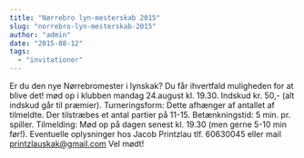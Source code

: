 ```yaml
---
title: "Nørrebro lyn-mesterskab 2015"
slug: "norrebro-lyn-mesterskab-2015"
author: "admin"
date: "2015-08-12"
tags: 
  - "invitationer"
---
```


Er du den nye Nørrebromester i lynskak? Du får ihvertfald muligheden for at blive det! mød op i klubben mandag 24.august kl. 19.30. Indskud kr. 50,- (alt indskud går til præmier). Turneringsform: Dette afhænger af antallet af tilmeldte. Der tilstræbes et antal partier på 11-15. Betænkningstid: 5 min. pr. spiller. Tilmelding: Mød op på dagen senest kl. 19.30 (men gerne 5-10 min før!). Eventuelle oplysninger hos Jacob Printzlau tlf. 60630045 eller mail printzlauskak@gmail.com Vel mødt!
